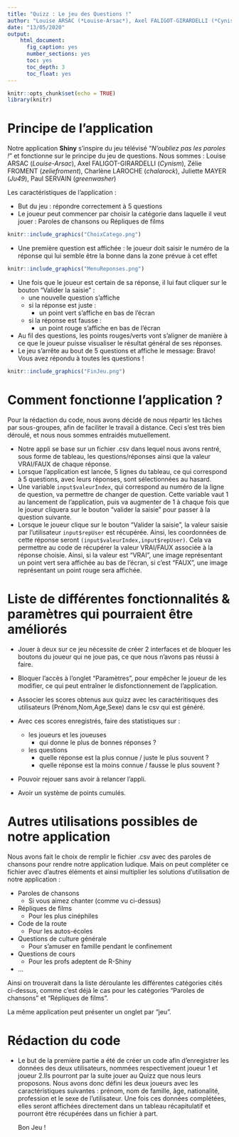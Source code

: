 ```yaml
---
title: "Quizz : Le jeu des Questions !"
author: "Louise ARSAC (*Louise-Arsac*), Axel FALIGOT-GIRARDELLI (*Cynism*), Zélie FROMENT (*zeliefroment*), Charlène LAROCHE (*chalarock*), Juliette MAYER (*Ju49*),  Paul SERVAIN (*greenwasher*)"
date: "13/05/2020"
output:
    html_document:
      fig_caption: yes
      number_sections: yes
      toc: yes
      toc_depth: 3
      toc_float: yes
---
```


```r
knitr::opts_chunk$set(echo = TRUE)
library(knitr)
```


# Principe de l'application

Notre application **Shiny** s'inspire du jeu télévisé "*N'oubliez pas les paroles !*" et fonctionne sur le principe du jeu de questions.
Nous sommes : Louise ARSAC (*Louise-Arsac*), Axel FALIGOT-GIRARDELLI (*Cynism*), Zélie FROMENT (*zeliefroment*), Charlène LAROCHE (*chalarock*), Juliette MAYER (*Ju49*),  Paul SERVAIN (*greenwasher*)

Les caractéristiques de l'application :

* But du jeu : répondre correctement à 5 questions
* Le joueur peut commencer par choisir la catégorie dans laquelle il veut jouer : Paroles de chansons ou Répliques de films
```r
knitr::include_graphics("ChoixCatego.png")
```
* Une première question est affichée : le joueur doit saisir le numéro de la réponse qui lui semble être la bonne dans la zone prévue à cet effet
```r
knitr::include_graphics("MenuReponses.png")
```
* Une fois que le joueur est certain de sa réponse, il lui faut cliquer sur le bouton "Valider la saisie" :
  * une nouvelle question s'affiche
  * si la réponse est juste :
    * un point vert s'affiche en bas de l'écran
  * si la réponse est fausse :
    * un point rouge s'affiche en bas de l'écran
* Au fil des questions, les points rouges/verts vont s'aligner de manière à ce que le joueur puisse visualiser le résultat général de ses réponses.
* Le jeu s'arrête au bout de 5 questions et affiche le message: Bravo! Vous avez répondu à toutes les questions !
```r
knitr::include_graphics("FinJeu.png")
```



# Comment fonctionne l'application ? 

Pour la rédaction du code, nous avons décidé de nous répartir les tâches par sous-groupes, afin de faciliter le travail à distance. Ceci s'est très bien déroulé, et nous nous sommes entraidés mutuellement. 

* Notre appli se base sur un fichier .csv dans lequel nous avons rentré, sous forme de tableau, les questions/réponses ainsi que la valeur VRAI/FAUX de chaque réponse. 
* Lorsque l'application est lancée, 5 lignes du tableau, ce qui correspond à 5 questions, avec leurs réponses, sont sélectionnées au hasard.
* Une variable `input$valeurIndex`, qui correspond au numéro de la ligne de question, va permettre de changer de question. Cette variable vaut 1 au lancement de l'application, puis va augmenter de 1 à chaque fois que le joueur cliquera sur le bouton "valider la saisie" pour passer à la question suivante. 
* Lorsque le joueur clique sur le bouton "Valider la saisie", la valeur saisie par l'utilisateur `input$repUser` est récupérée. Ainsi, les coordonnées de cette réponse seront `(input$valeurIndex,input$repUser)`. Cela va permettre au code de récupérer la valeur VRAI/FAUX associée à la réponse choisie. Ainsi, si la valeur est "VRAI", une image représentant un point vert sera affichée au bas de l'écran, si c'est "FAUX", une image représentant un point rouge sera affichée.

# Liste de différentes fonctionnalités & paramètres qui pourraient être améliorés

* Jouer à deux sur ce jeu nécessite de créer 2 interfaces et de bloquer les boutons du joueur qui ne joue pas, ce que nous n'avons pas réussi à faire.
* Bloquer l'accès à l'onglet "Paramètres", pour empêcher le joueur de les modifier, ce qui peut entraîner le disfonctionnement de l'application.
* Associer les scores obtenus aux quizz avec les caractéritisques des utilisateurs (Prénom,Nom,Age,Sexe) dans le csv qui est généré.
* Avec ces scores enregistrés, faire des statistiques sur :
  * les joueurs et les joueuses
    * qui donne le plus de bonnes réponses ?
  * les questions
    * quelle réponse est la plus connue / juste le plus souvent ?
    * quelle réponse est la moins connue / fausse le plus souvent ?

* Pouvoir rejouer sans avoir à relancer l'appli.

* Avoir un système de points cumulés.

# Autres utilisations possibles de notre application

Nous avons fait le choix de remplir le fichier .csv avec des paroles de chansons pour rendre notre application ludique. Mais on peut compléter ce fichier avec d'autres éléments et ainsi multiplier les solutions d'utilisation de notre application : 

* Paroles de chansons
  * Si vous aimez chanter (comme vu ci-dessus)
* Répliques de films
  * Pour les plus cinéphiles
* Code de la route
  * Pour les autos-écoles
* Questions de culture générale
  * Pour s'amuser en famille pendant le confinement
* Questions de cours
  * Pour les profs adeptent de R-Shiny
* ...

Ainsi on trouverait dans la liste déroulante les différentes catégories cités ci-dessus, comme c'est déjà le cas pour les catégories "Paroles de chansons" et "Répliques de films".

La même application peut présenter un onglet par "jeu".

# Rédaction du code 

* Le but de la première partie a été de créer un code afin d'enregistrer les données des deux utilisateurs, nommées respectivement joueur 1 et joueur 2.Ils pourront par la suite jouer au Quizz que nous leurs proposons.
  Nous avons donc défini les deux joueurs avec les caractéristiques suivantes : prénom, nom de famille, âge, nationalité, profession et le sexe de l'utilisateur. Une fois ces données complétées, elles seront affichées directement dans un tableau récapitulatif et pourront être récupérées dans un fichier à part.
  
  
  Bon Jeu !


